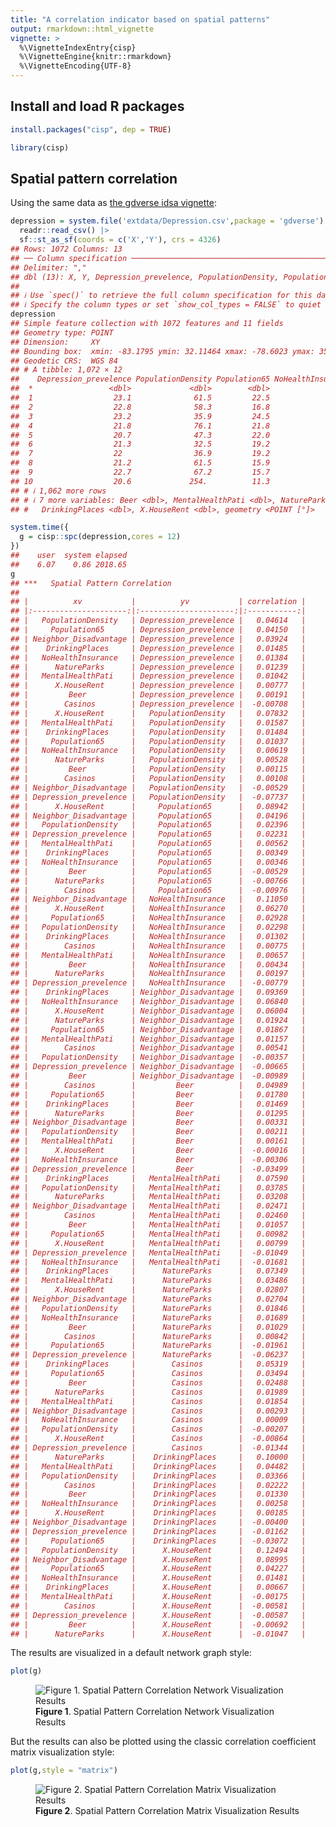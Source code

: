 ```yaml
---
title: "A correlation indicator based on spatial patterns"
output: rmarkdown::html_vignette
vignette: >
  %\VignetteIndexEntry{cisp}
  %\VignetteEngine{knitr::rmarkdown}
  %\VignetteEncoding{UTF-8}
---
```




## Install and load R packages

```r
install.packages("cisp", dep = TRUE)
```

```r
library(cisp)
```

## Spatial pattern correlation

Using the same data as [the gdverse idsa vignette](https://stscl.github.io/gdverse/articles/idsa.html):


``` r
depression = system.file('extdata/Depression.csv',package = 'gdverse') |>
  readr::read_csv() |>
  sf::st_as_sf(coords = c('X','Y'), crs = 4326)
## Rows: 1072 Columns: 13
## ── Column specification ───────────────────────────────────────────────────────────────────────────
## Delimiter: ","
## dbl (13): X, Y, Depression_prevelence, PopulationDensity, Population65, NoHealthInsurance, Neig...
## 
## ℹ Use `spec()` to retrieve the full column specification for this data.
## ℹ Specify the column types or set `show_col_types = FALSE` to quiet this message.
depression
## Simple feature collection with 1072 features and 11 fields
## Geometry type: POINT
## Dimension:     XY
## Bounding box:  xmin: -83.1795 ymin: 32.11464 xmax: -78.6023 ymax: 35.17354
## Geodetic CRS:  WGS 84
## # A tibble: 1,072 × 12
##    Depression_prevelence PopulationDensity Population65 NoHealthInsurance Neighbor_Disadvantage
##  *                 <dbl>             <dbl>        <dbl>             <dbl>                 <dbl>
##  1                  23.1              61.5         22.5              7.98               -0.0525
##  2                  22.8              58.3         16.8             11.0                -0.254 
##  3                  23.2              35.9         24.5              9.31               -0.0540
##  4                  21.8              76.1         21.8             13.2                 0.0731
##  5                  20.7              47.3         22.0             11                   0.763 
##  6                  21.3              32.5         19.2             13.0                 0.422 
##  7                  22                36.9         19.2             10.8                 0.113 
##  8                  21.2              61.5         15.9              8.57               -0.154 
##  9                  22.7              67.2         15.7             17.8                -0.320 
## 10                  20.6             254.          11.3             12.7                 0.457 
## # ℹ 1,062 more rows
## # ℹ 7 more variables: Beer <dbl>, MentalHealthPati <dbl>, NatureParks <dbl>, Casinos <dbl>,
## #   DrinkingPlaces <dbl>, X.HouseRent <dbl>, geometry <POINT [°]>
```


``` r
system.time({
  g = cisp::spc(depression,cores = 12)
})
##    user  system elapsed 
##    6.07    0.86 2018.65
g
## ***   Spatial Pattern Correlation    
## 
## |          xv           |          yv           | correlation |
## |:---------------------:|:---------------------:|:-----------:|
## |   PopulationDensity   | Depression_prevelence |   0.04614   |
## |     Population65      | Depression_prevelence |   0.04150   |
## | Neighbor_Disadvantage | Depression_prevelence |   0.03924   |
## |    DrinkingPlaces     | Depression_prevelence |   0.01485   |
## |   NoHealthInsurance   | Depression_prevelence |   0.01384   |
## |      NatureParks      | Depression_prevelence |   0.01239   |
## |   MentalHealthPati    | Depression_prevelence |   0.01042   |
## |      X.HouseRent      | Depression_prevelence |   0.00777   |
## |         Beer          | Depression_prevelence |   0.00191   |
## |        Casinos        | Depression_prevelence |  -0.00708   |
## |      X.HouseRent      |   PopulationDensity   |   0.07832   |
## |   MentalHealthPati    |   PopulationDensity   |   0.01587   |
## |    DrinkingPlaces     |   PopulationDensity   |   0.01484   |
## |     Population65      |   PopulationDensity   |   0.01037   |
## |   NoHealthInsurance   |   PopulationDensity   |   0.00619   |
## |      NatureParks      |   PopulationDensity   |   0.00528   |
## |         Beer          |   PopulationDensity   |   0.00115   |
## |        Casinos        |   PopulationDensity   |   0.00108   |
## | Neighbor_Disadvantage |   PopulationDensity   |  -0.00529   |
## | Depression_prevelence |   PopulationDensity   |  -0.07737   |
## |      X.HouseRent      |     Population65      |   0.08942   |
## | Neighbor_Disadvantage |     Population65      |   0.04196   |
## |   PopulationDensity   |     Population65      |   0.02396   |
## | Depression_prevelence |     Population65      |   0.02231   |
## |   MentalHealthPati    |     Population65      |   0.00562   |
## |    DrinkingPlaces     |     Population65      |   0.00349   |
## |   NoHealthInsurance   |     Population65      |   0.00346   |
## |         Beer          |     Population65      |  -0.00529   |
## |      NatureParks      |     Population65      |  -0.00766   |
## |        Casinos        |     Population65      |  -0.00976   |
## | Neighbor_Disadvantage |   NoHealthInsurance   |   0.11050   |
## |      X.HouseRent      |   NoHealthInsurance   |   0.06270   |
## |     Population65      |   NoHealthInsurance   |   0.02928   |
## |   PopulationDensity   |   NoHealthInsurance   |   0.02298   |
## |    DrinkingPlaces     |   NoHealthInsurance   |   0.01302   |
## |        Casinos        |   NoHealthInsurance   |   0.00775   |
## |   MentalHealthPati    |   NoHealthInsurance   |   0.00657   |
## |         Beer          |   NoHealthInsurance   |   0.00434   |
## |      NatureParks      |   NoHealthInsurance   |   0.00197   |
## | Depression_prevelence |   NoHealthInsurance   |  -0.00779   |
## |    DrinkingPlaces     | Neighbor_Disadvantage |   0.09369   |
## |   NoHealthInsurance   | Neighbor_Disadvantage |   0.06840   |
## |      X.HouseRent      | Neighbor_Disadvantage |   0.06004   |
## |      NatureParks      | Neighbor_Disadvantage |   0.01924   |
## |     Population65      | Neighbor_Disadvantage |   0.01867   |
## |   MentalHealthPati    | Neighbor_Disadvantage |   0.01157   |
## |        Casinos        | Neighbor_Disadvantage |   0.00541   |
## |   PopulationDensity   | Neighbor_Disadvantage |  -0.00357   |
## | Depression_prevelence | Neighbor_Disadvantage |  -0.00665   |
## |         Beer          | Neighbor_Disadvantage |  -0.00989   |
## |        Casinos        |         Beer          |   0.04989   |
## |     Population65      |         Beer          |   0.01780   |
## |    DrinkingPlaces     |         Beer          |   0.01469   |
## |      NatureParks      |         Beer          |   0.01295   |
## | Neighbor_Disadvantage |         Beer          |   0.00331   |
## |   PopulationDensity   |         Beer          |   0.00211   |
## |   MentalHealthPati    |         Beer          |   0.00161   |
## |      X.HouseRent      |         Beer          |  -0.00016   |
## |   NoHealthInsurance   |         Beer          |  -0.00306   |
## | Depression_prevelence |         Beer          |  -0.03499   |
## |    DrinkingPlaces     |   MentalHealthPati    |   0.07590   |
## |   PopulationDensity   |   MentalHealthPati    |   0.03785   |
## |      NatureParks      |   MentalHealthPati    |   0.03208   |
## | Neighbor_Disadvantage |   MentalHealthPati    |   0.02471   |
## |        Casinos        |   MentalHealthPati    |   0.02460   |
## |         Beer          |   MentalHealthPati    |   0.01057   |
## |     Population65      |   MentalHealthPati    |   0.00982   |
## |      X.HouseRent      |   MentalHealthPati    |   0.00799   |
## | Depression_prevelence |   MentalHealthPati    |  -0.01049   |
## |   NoHealthInsurance   |   MentalHealthPati    |  -0.01681   |
## |    DrinkingPlaces     |      NatureParks      |   0.07349   |
## |   MentalHealthPati    |      NatureParks      |   0.03486   |
## |      X.HouseRent      |      NatureParks      |   0.02807   |
## | Neighbor_Disadvantage |      NatureParks      |   0.02704   |
## |   PopulationDensity   |      NatureParks      |   0.01846   |
## |   NoHealthInsurance   |      NatureParks      |   0.01689   |
## |         Beer          |      NatureParks      |   0.01029   |
## |        Casinos        |      NatureParks      |   0.00842   |
## |     Population65      |      NatureParks      |  -0.01961   |
## | Depression_prevelence |      NatureParks      |  -0.06237   |
## |    DrinkingPlaces     |        Casinos        |   0.05319   |
## |     Population65      |        Casinos        |   0.03494   |
## |         Beer          |        Casinos        |   0.02488   |
## |      NatureParks      |        Casinos        |   0.01989   |
## |   MentalHealthPati    |        Casinos        |   0.01854   |
## | Neighbor_Disadvantage |        Casinos        |   0.00293   |
## |   NoHealthInsurance   |        Casinos        |   0.00009   |
## |   PopulationDensity   |        Casinos        |  -0.00207   |
## |      X.HouseRent      |        Casinos        |  -0.00864   |
## | Depression_prevelence |        Casinos        |  -0.01344   |
## |      NatureParks      |    DrinkingPlaces     |   0.10000   |
## |   MentalHealthPati    |    DrinkingPlaces     |   0.04482   |
## |   PopulationDensity   |    DrinkingPlaces     |   0.03366   |
## |        Casinos        |    DrinkingPlaces     |   0.02222   |
## |         Beer          |    DrinkingPlaces     |   0.01330   |
## |   NoHealthInsurance   |    DrinkingPlaces     |   0.00258   |
## |      X.HouseRent      |    DrinkingPlaces     |   0.00185   |
## | Neighbor_Disadvantage |    DrinkingPlaces     |  -0.00400   |
## | Depression_prevelence |    DrinkingPlaces     |  -0.01162   |
## |     Population65      |    DrinkingPlaces     |  -0.03072   |
## |   PopulationDensity   |      X.HouseRent      |   0.12494   |
## | Neighbor_Disadvantage |      X.HouseRent      |   0.08995   |
## |     Population65      |      X.HouseRent      |   0.04227   |
## |   NoHealthInsurance   |      X.HouseRent      |   0.01481   |
## |    DrinkingPlaces     |      X.HouseRent      |   0.00667   |
## |   MentalHealthPati    |      X.HouseRent      |  -0.00175   |
## |        Casinos        |      X.HouseRent      |  -0.00581   |
## | Depression_prevelence |      X.HouseRent      |  -0.00587   |
## |         Beer          |      X.HouseRent      |  -0.00692   |
## |      NatureParks      |      X.HouseRent      |  -0.01047   |
```

The results are visualized in a default network graph style:


``` r
plot(g)
```

![**Figure 1**. Spatial Pattern Correlation Network Visualization Results](../man/figures/cisp/plot_g1-1.png)

But the results can also be plotted using the classic correlation coefficient matrix visualization style:


``` r
plot(g,style = "matrix")
```

![**Figure 2**. Spatial Pattern Correlation Matrix Visualization Results](../man/figures/cisp/plot_g2-1.png)
